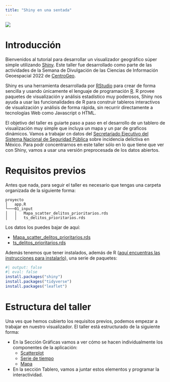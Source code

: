 ```yaml
---
title: "Shiny en una sentada"
---
```


![](img/semana.jpeg)

# Introducción{#intro}
Bienvenidos al tutorial para desarrollar un visualizador geográfico súper simple utilizando [Shiny](https://shiny.rstudio.com/). Este taller fue desarrollado como parte de las actividades de la Semana de Divulgación de las Ciencias de Información Geoespacial 2022 de [CentroGeo](https://www.centrogeo.org.mx/).

Shiny es una herramienta desarrollada por [RStudio](https://www.rstudio.com/) para crear de forma sencilla y usando únicamente el lenguaje de programación [R](https://www.r-project.org/). R provee paquetes de visualización y análisis estadístico muy poderosos, Shiny nos ayuda a usar las funcionalidades de R para construir tableros interactivos de visualización y análisis de forma rápida, sin recurrir directamente a tecnologías Web como Javascript o HTML.

El objetivo del taller es guiarte paso a paso en el desarrollo de un tablero de visualización muy simple que incluya un mapa y un par de graficos dinámicos. Vamos a trabajar cn datos del [Secretariado Ejecutivo del Sistema Nacional de Seguridad Pública](https://www.gob.mx/sesnsp) sobre incidencia delictiva en México. Para podr concentrarnos en este taller sólo en lo que tiene que ver con Shiny, vamos a usar una versión preprocesada de los datos abiertos.

# Requisitos previos{#req}

Antes que nada, para seguir el taller es necesario que tengas una carpeta organizada de la siguiente forma:

```
proyecto 
│   app.R    
└───01_input
│   │   Mapa_scatter_delitos_prioritarios.rds
│   │   ts_delitos_prioritarios.rds
```

Los datos los puedes bajar de aquí:

* [Mapa_scatter_delitos_prioritarios.rds](https://www.dropbox.com/s/ucvtvdndj03de0v/Mapa_scatter_delitos_prioritarios.rds?dl=1)
* [ts_delitos_prioritarios.rds](https://www.dropbox.com/s/ozybbsa0gjd1jed/ts_delitos_prioritarios.rds?dl=1)

Además tenemos que tener instalados, además de R ([aquí encuentras las instrucciones para instalarlo](https://rstudio-education.github.io/hopr/starting.html)), una serie de paquetes:

```r
#| output: false
#| eval: false
install.packages("shiny")
install.packages("tidyverse")
install.packages("leaflet")
```

# Estructura del taller{#estructura}

Una ves que hemos cubierto los requisitos previos, podemos empezar a trabajar en nuestro visualizador. El taller está estructurado de la siguiente forma:

* En la Sección Gráficas vamos a ver cómo se hacen individualmente los componentes de la aplicación:
    * [Scatterplot](serie_tiempo.qmd)
    * [Serie de tiempo](scatter_plot.qmd)
    * [Mapa](mapa.qmd)
* En la sección Tablero, vamos a juntar estos elementos y programar la interactividad.


